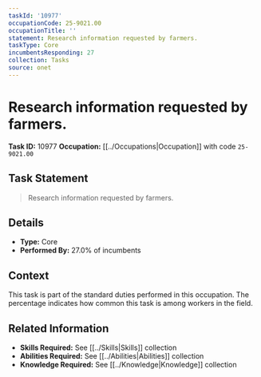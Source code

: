 ```yaml
---
taskId: '10977'
occupationCode: 25-9021.00
occupationTitle: ''
statement: Research information requested by farmers.
taskType: Core
incumbentsResponding: 27
collection: Tasks
source: onet
---
```

# Research information requested by farmers.

**Task ID:** 10977
**Occupation:** [[../Occupations|Occupation]] with code `25-9021.00`

## Task Statement

> Research information requested by farmers.

## Details

- **Type:** Core
- **Performed By:** 27.0% of incumbents

## Context

This task is part of the standard duties performed in this occupation. The percentage indicates how common this task is among workers in the field.

## Related Information

- **Skills Required:** See [[../Skills|Skills]] collection
- **Abilities Required:** See [[../Abilities|Abilities]] collection
- **Knowledge Required:** See [[../Knowledge|Knowledge]] collection

